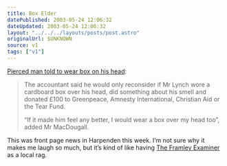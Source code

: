 ```yaml
---
title: Box Elder
datePublished: 2003-05-24 12:06:32
dateUpdated: 2003-05-24 12:06:32
layout: "../../../layouts/posts/post.astro"
originalUrl: $UNKNOWN
source: v1
tags: ["v1"]
---
```


[Pierced man told to wear box on his head][1]:

> The accountant said he would only reconsider if Mr Lynch wore a cardboard box over his head, did something about his smell and donated &pound;100 to Greenpeace, Amnesty International, Christian Aid or the Tear Fund.
>
> &#8220;If it made him feel any better, I would wear a box over my head too&#8221;, added Mr MacDougall.

This was front page news in Harpenden this week. I&#8217;m not sure why it makes me laugh so much, but it&#8217;s kind of like having [The Framley Examiner][2] as a local rag.

[1]: http://www.stalbansobserver.co.uk/news/display.var.731642.index.pierced_man_told_to_wear_box_on_his_head.html "St Albans Observer: Pierced Man Told to Wear Box on His Head"
[2]: http://www.framleyexaminer.com/
